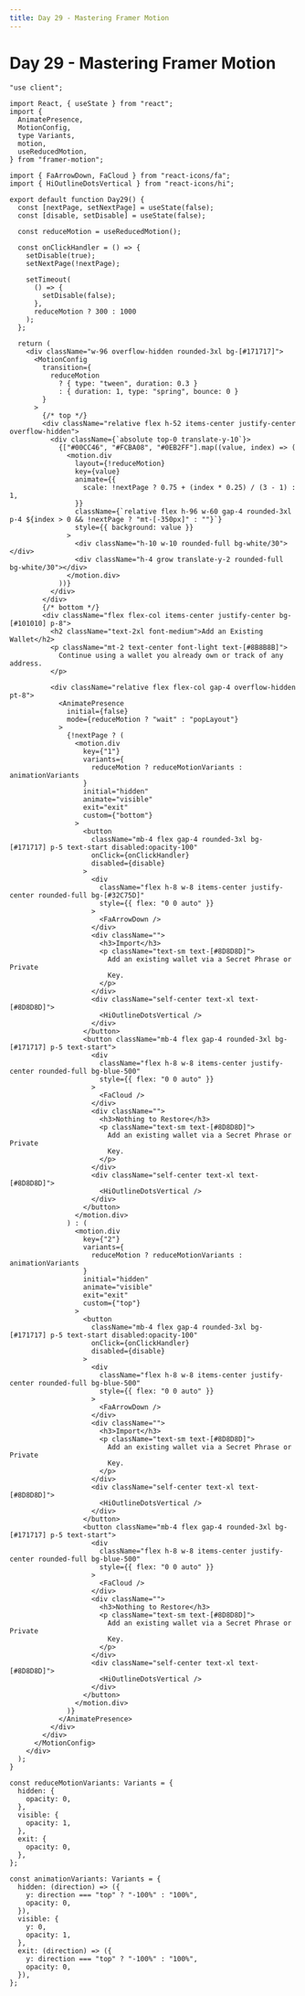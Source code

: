 ```yaml
---
title: Day 29 - Mastering Framer Motion
---
```


# Day 29 - Mastering Framer Motion

<Tabs id="day-29">

<Tab label="Preview">

<ComponentPreview name="framer-motion-day-29" className="bg-[#080808]" />

</Tab>

<Tab label="Code">

```tsx title="components/day-29.tsx" showLineNumbers
"use client";

import React, { useState } from "react";
import {
  AnimatePresence,
  MotionConfig,
  type Variants,
  motion,
  useReducedMotion,
} from "framer-motion";

import { FaArrowDown, FaCloud } from "react-icons/fa";
import { HiOutlineDotsVertical } from "react-icons/hi";

export default function Day29() {
  const [nextPage, setNextPage] = useState(false);
  const [disable, setDisable] = useState(false);

  const reduceMotion = useReducedMotion();

  const onClickHandler = () => {
    setDisable(true);
    setNextPage(!nextPage);

    setTimeout(
      () => {
        setDisable(false);
      },
      reduceMotion ? 300 : 1000
    );
  };

  return (
    <div className="w-96 overflow-hidden rounded-3xl bg-[#171717]">
      <MotionConfig
        transition={
          reduceMotion
            ? { type: "tween", duration: 0.3 }
            : { duration: 1, type: "spring", bounce: 0 }
        }
      >
        {/* top */}
        <div className="relative flex h-52 items-center justify-center overflow-hidden">
          <div className={`absolute top-0 translate-y-10`}>
            {["#00CC46", "#FCBA08", "#0EB2FF"].map((value, index) => (
              <motion.div
                layout={!reduceMotion}
                key={value}
                animate={{
                  scale: !nextPage ? 0.75 + (index * 0.25) / (3 - 1) : 1,
                }}
                className={`relative flex h-96 w-60 gap-4 rounded-3xl p-4 ${index > 0 && !nextPage ? "mt-[-350px]" : ""}`}
                style={{ background: value }}
              >
                <div className="h-10 w-10 rounded-full bg-white/30"></div>
                <div className="h-4 grow translate-y-2 rounded-full bg-white/30"></div>
              </motion.div>
            ))}
          </div>
        </div>
        {/* bottom */}
        <div className="flex flex-col items-center justify-center bg-[#101010] p-8">
          <h2 className="text-2xl font-medium">Add an Existing Wallet</h2>
          <p className="mt-2 text-center font-light text-[#8B8B8B]">
            Continue using a wallet you already own or track of any address.
          </p>

          <div className="relative flex flex-col gap-4 overflow-hidden pt-8">
            <AnimatePresence
              initial={false}
              mode={reduceMotion ? "wait" : "popLayout"}
            >
              {!nextPage ? (
                <motion.div
                  key={"1"}
                  variants={
                    reduceMotion ? reduceMotionVariants : animationVariants
                  }
                  initial="hidden"
                  animate="visible"
                  exit="exit"
                  custom={"bottom"}
                >
                  <button
                    className="mb-4 flex gap-4 rounded-3xl bg-[#171717] p-5 text-start disabled:opacity-100"
                    onClick={onClickHandler}
                    disabled={disable}
                  >
                    <div
                      className="flex h-8 w-8 items-center justify-center rounded-full bg-[#32C75D]"
                      style={{ flex: "0 0 auto" }}
                    >
                      <FaArrowDown />
                    </div>
                    <div className="">
                      <h3>Import</h3>
                      <p className="text-sm text-[#8D8D8D]">
                        Add an existing wallet via a Secret Phrase or Private
                        Key.
                      </p>
                    </div>
                    <div className="self-center text-xl text-[#8D8D8D]">
                      <HiOutlineDotsVertical />
                    </div>
                  </button>
                  <button className="mb-4 flex gap-4 rounded-3xl bg-[#171717] p-5 text-start">
                    <div
                      className="flex h-8 w-8 items-center justify-center rounded-full bg-blue-500"
                      style={{ flex: "0 0 auto" }}
                    >
                      <FaCloud />
                    </div>
                    <div className="">
                      <h3>Nothing to Restore</h3>
                      <p className="text-sm text-[#8D8D8D]">
                        Add an existing wallet via a Secret Phrase or Private
                        Key.
                      </p>
                    </div>
                    <div className="self-center text-xl text-[#8D8D8D]">
                      <HiOutlineDotsVertical />
                    </div>
                  </button>
                </motion.div>
              ) : (
                <motion.div
                  key={"2"}
                  variants={
                    reduceMotion ? reduceMotionVariants : animationVariants
                  }
                  initial="hidden"
                  animate="visible"
                  exit="exit"
                  custom={"top"}
                >
                  <button
                    className="mb-4 flex gap-4 rounded-3xl bg-[#171717] p-5 text-start disabled:opacity-100"
                    onClick={onClickHandler}
                    disabled={disable}
                  >
                    <div
                      className="flex h-8 w-8 items-center justify-center rounded-full bg-blue-500"
                      style={{ flex: "0 0 auto" }}
                    >
                      <FaArrowDown />
                    </div>
                    <div className="">
                      <h3>Import</h3>
                      <p className="text-sm text-[#8D8D8D]">
                        Add an existing wallet via a Secret Phrase or Private
                        Key.
                      </p>
                    </div>
                    <div className="self-center text-xl text-[#8D8D8D]">
                      <HiOutlineDotsVertical />
                    </div>
                  </button>
                  <button className="mb-4 flex gap-4 rounded-3xl bg-[#171717] p-5 text-start">
                    <div
                      className="flex h-8 w-8 items-center justify-center rounded-full bg-blue-500"
                      style={{ flex: "0 0 auto" }}
                    >
                      <FaCloud />
                    </div>
                    <div className="">
                      <h3>Nothing to Restore</h3>
                      <p className="text-sm text-[#8D8D8D]">
                        Add an existing wallet via a Secret Phrase or Private
                        Key.
                      </p>
                    </div>
                    <div className="self-center text-xl text-[#8D8D8D]">
                      <HiOutlineDotsVertical />
                    </div>
                  </button>
                </motion.div>
              )}
            </AnimatePresence>
          </div>
        </div>
      </MotionConfig>
    </div>
  );
}

const reduceMotionVariants: Variants = {
  hidden: {
    opacity: 0,
  },
  visible: {
    opacity: 1,
  },
  exit: {
    opacity: 0,
  },
};

const animationVariants: Variants = {
  hidden: (direction) => ({
    y: direction === "top" ? "-100%" : "100%",
    opacity: 0,
  }),
  visible: {
    y: 0,
    opacity: 1,
  },
  exit: (direction) => ({
    y: direction === "top" ? "-100%" : "100%",
    opacity: 0,
  }),
};
```

</Tab>

</Tabs>
